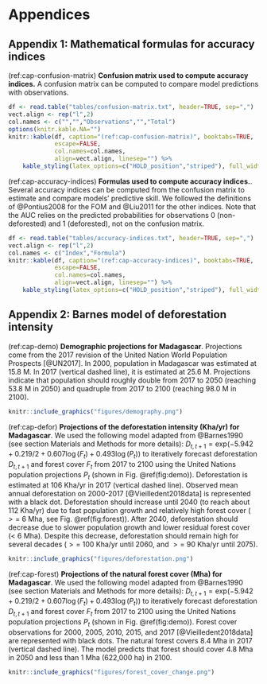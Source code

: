 # Appendices

## Appendix 1: Mathematical formulas for accuracy indices

(ref:cap-confusion-matrix) **Confusion matrix used to compute accuracy indices.** A confusion matrix can be computed to compare model predictions with observations.\vspace{0.5cm} 

```r
df <- read.table("tables/confusion-matrix.txt", header=TRUE, sep=",")
vect.align <- rep("l",2)
col.names <- c("","","Observations","","Total")
options(knitr.kable.NA="")
knitr::kable(df, caption="(ref:cap-confusion-matrix)", booktabs=TRUE,
			 escape=FALSE,
			 col.names=col.names,
			 align=vect.align, linesep="") %>%
	kable_styling(latex_options=c("HOLD_position","striped"), full_width=FALSE, position="center")
```

(ref:cap-accuracy-indices) **Formulas used to compute accuracy indices.**. Several accuracy indices can be computed from the confusion matrix to estimate and compare models' predictive skill. We followed the definitions of @Pontius2008 for the FOM and @Liu2011 for the other indices. Note that the AUC relies on the predicted probabilities for observations 0 (non-deforested) and 1 (deforested), not on the confusion matrix. \vspace{0.5cm} 

```r
df <- read.table("tables/accuracy-indices.txt", header=TRUE, sep=",")
vect.align <- rep("l",2)
col.names <- c("Index","Formula")
knitr::kable(df, caption="(ref:cap-accuracy-indices)", booktabs=TRUE,
			 escape=FALSE,
			 col.names=col.names,
			 align=vect.align, linesep="") %>%
	kable_styling(latex_options=c("HOLD_position","striped"), full_width=FALSE, position="center")
```

## Appendix 2: Barnes model of deforestation intensity

(ref:cap-demo) **Demographic projections for Madagascar**. Projections come from the 2017 revision of the United Nation World Population Prospects [@UN2017]. In 2000, population in Madagascar was estimated at 15.8 M. In 2017 (vertical dashed line), it is estimated at 25.6 M. Projections indicate that population should roughly double from 2017 to 2050 (reaching 53.8 M in 2050) and quadruple from 2017 to 2100 (reaching 98.0 M in 2100).

```r
knitr::include_graphics("figures/demography.png")
```

(ref:cap-defor) **Projections of the deforestation intensity (Kha/yr) for Madagascar**. We used the following model adapted from @Barnes1990 (see section Materials and Methods for more details): $D_{t,t+1} = \text{exp}(-5.942 + 0.219/2 + 0.607 \log(F_t) + 0.493 \log(P_t))$ to iteratively forecast deforestation $D_{t,t+1}$ and forest cover $F_t$ from 2017 to 2100 using the United Nations population projections $P_t$ (shown in Fig. \@ref(fig:demo)). Deforestation is estimated at 106 Kha/yr in 2017 (vertical dashed line). Observed mean annual deforestation on 2000-2017 [@Vieilledent2018data] is represented with a black dot. Deforestation should increase until 2040 (to reach about 112 Kha/yr) due to fast population growth and relatively high forest cover ($>=$ 6 Mha, see Fig. \@ref(fig:forest)). After 2040, deforestation should decrease due to slower population growth and lower residual forest cover ($<$ 6 Mha). Despite this decrease, deforestation should remain high for several decades ($>=$ 100 Kha/yr until 2060, and $>=$ 90 Kha/yr until 2075).

```r
knitr::include_graphics("figures/deforestation.png")
```

(ref:cap-forest) **Projections of the natural forest cover (Mha) for Madagascar**. We used the following model adapted from @Barnes1990 (see section Materials and Methods for more details): $D_{t,t+1} = \text{exp}(-5.942 + 0.219/2 + 0.607 \log(F_t) + 0.493 \log(P_t))$ to iteratively forecast deforestation $D_{t,t+1}$ and forest cover $F_t$ from 2017 to 2100 using the United Nations population projections $P_t$ (shown in Fig. \@ref(fig:demo)). Forest cover observations for 2000, 2005, 2010, 2015, and 2017 [@Vieilledent2018data] are represented with black dots. The natural forest covers 8.4 Mha in 2017 (vertical dashed line). The model predicts that forest should cover 4.8 Mha in 2050 and less than 1 Mha (622,000 ha) in 2100.

```r
knitr::include_graphics("figures/forest_cover_change.png")
```

\newpage